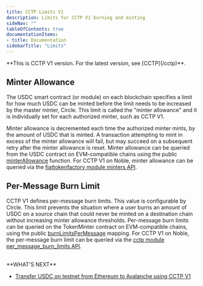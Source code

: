 ```yaml
---
title: CCTP Limits V1
description: Limits for CCTP V1 burning and minting
sideNav: ""
tableOfContents: true
documentationItems: 
- title: Documentation
sidebarTitle: "Limits"
---
```


<Warning>
  **This is CCTP V1 version. For the latest version, see [CCTP](/cctp)**.
</Warning>

## Minter Allowance

The USDC smart contract (or module) on each blockchain specifies a limit for how
much USDC can be minted before the limit needs to be increased by the master
minter, Circle. This limit is called the "minter allowance" and it is
individually set for each authorized minter, such as CCTP V1.

Minter allowance is decremented each time the authorized minter mints, by the
amount of USDC that is minted. A transaction attempting to mint in excess of the
minter allowance will fail, but may succeed on a subsequent retry after the
minter allowance is reset. Minter allowance can be queried from the USDC
contract on EVM-compatible chains using the public
[minterAllowance](https://github.com/centrehq/centre-tokens/blob/0d3cab14ebd133a83fc834dbd48d0468bdf0b391/contracts/v1/FiatTokenV1.sol#L153)
function. For CCTP V1 on Noble, minter allowance can be queried via the
[fiattokenfactory module minters API](https://github.com/circlefin/noble-fiattokenfactory/blob/33b30a6cf87eba20874df84fa93dd100f71ed512/proto/fiattokenfactory/query.proto#L49-L52).

## Per-Message Burn Limit

CCTP V1 defines per-message burn limits. This value is configurable by Circle.
This limit prevents the situation where a user burns an amount of USDC on a
source chain that could never be minted on a destination chain without
increasing minter allowance thresholds. Per-message burn limits can be queried
on the TokenMinter contract on EVM-compatible chains, using the public
[burnLimitsPerMessage](https://github.com/circlefin/evm-cctp-contracts/blob/master/src/roles/TokenController.sol#L69)
mapping. For CCTP V1 on Noble, the per-message burn limit can be queried via the
[cctp module per_message_burn_limits API](https://github.com/circlefin/noble-fiattokenfactory/blob/master/proto/fiattokenfactory/query.proto#L49-L52).

<br />
**WHAT'S NEXT**

- [Transfer USDC on testnet from Ethereum to Avalanche using CCTP V1 <Icon icon="arrow-right" />](/cctp/v1/transfer-usdc-on-testnet-from-ethereum-to-avalanche)
